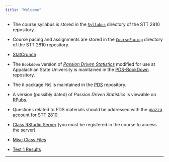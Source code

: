 ```yaml
---
title: "Welcome"
---
```



* The course syllabus is stored in the [`Syllabus`](./Syllabus/STT2810sylFall16.html) directory of the STT 2810 repository.

* Course pacing and assignments are stored in the [`CoursePacing`](./CoursePacing/HWKscheduleF2016.pdf) directory of the STT 2810 repository.

* [StatCrunch](http://www.statcrunch.com/)

* The `Bookdown` version of [*Passion Driven Statistics*](https://alanarnholt.github.io/PDS-BookDown/BookDownTry/book/overview.html) modified for use at Appalachian State University is maintained in the [PDS-BookDown](https://github.com/alanarnholt/PDS-BookDown) repository.

* The `R` package `PDS` is maintained in the [PDS](https://github.com/alanarnholt/PDS) repository.

* A version (possibly dated) of *Passion Driven Statistics* is viewable on [RPubs](http://rpubs.com/arnholt/193630).


* Questions related to PDS materials should be addressed with the [piazza account for STT 2810](https://piazza.com/class/iaawd0uzg2193).


* [Class RStudio Server](https://mathr.math.appstate.edu) (you must be registered in the course to access the server)

* [Misc Class Files](./Fichero/frontfile.html)

* [Test 1 Results](./RMarkdown/Test1.html)

***
